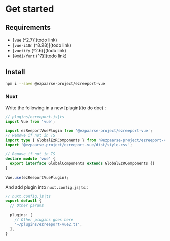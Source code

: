
<Meta title="Get Started" />

# Get started

## Requirements

- [`vue` (^2.7)](todo link)
- [`vue-i18n` (^8.28)](todo link)
- [`vuetify` (^2.6)](todo link)
- [`@mdi/font` (^7)](todo link)

## Install

```sh
npm i --save @ezpaarse-project/ezreeport-vue
```

### Nuxt

Write the following in a new [plugin](to do doc) :

```ts
// plugins/ezreeport.js|ts
import Vue from 'vue';

import ezReeportVuePlugin from '@ezpaarse-project/ezreeport-vue';
// Remove if not in TS
import type { GlobalEzRComponents } from '@ezpaarse-project/ezreeport-vue';
import '@ezpaarse-project/ezreeport-vue/dist/style.css';

// Remove if not in TS
declare module 'vue' {
  export interface GlobalComponents extends GlobalEzRComponents {}
}

Vue.use(ezReeportVuePlugin);
```

And add plugin into `nuxt.config.js|ts` :

```ts
// nuxt.config.js|ts
export default {
  // Other params

  plugins: [
    // Other plugins goes here
    '~/plugins/ezreeport-vue2.ts',
  ],
}
```